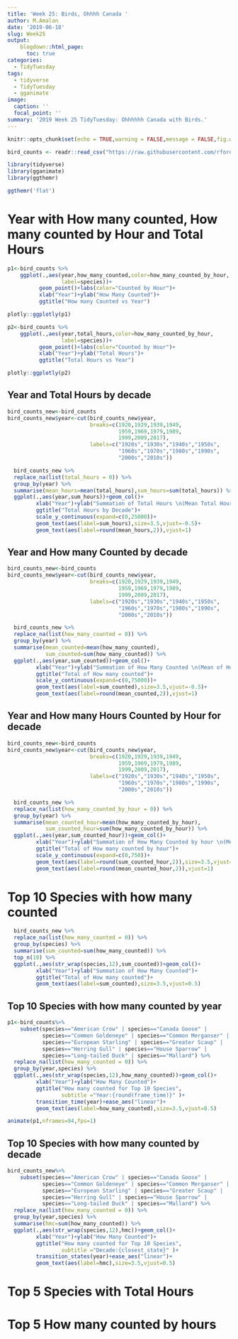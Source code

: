 ```yaml
---
title: 'Week 25: Birds, Ohhhh Canada '
author: M.Amalan
date: '2019-06-18'
slug: Week25
output: 
    blogdown::html_page:
      toc: true
categories:
  - TidyTuesday
tags:
  - tidyverse
  - TidyTuesday
  - gganimate
image:
  caption: ''
  focal_point: ''
summary: '2019 Week 25 TidyTuesday: Ohhhhhh Canada with Birds.'  
---
```


```r
knitr::opts_chunk$set(echo = TRUE,warning = FALSE,message = FALSE,fig.width = 12,fig.height = 9)
```


```r
bird_counts <- readr::read_csv("https://raw.githubusercontent.com/rfordatascience/tidytuesday/master/data/2019/2019-06-18/bird_counts.csv")

library(tidyverse)
library(gganimate)
library(ggthemr)

ggthemr('flat')
```


# Year with How many counted, How many counted by Hour and Total Hours

```r
p1<-bird_counts %>%
    ggplot(.,aes(year,how_many_counted,color=how_many_counted_by_hour,
                 label=species))+
          geom_point()+labs(color="Counted by Hour")+
          xlab("Year")+ylab("How Many Counted")+
          ggtitle("How many Counted vs Year")

plotly::ggplotly(p1)
```


```r
p2<-bird_counts %>%
    ggplot(.,aes(year,total_hours,color=how_many_counted_by_hour,
                 label=species))+
          geom_point()+labs(color="Counted by Hour")+
          xlab("Year")+ylab("Total Hours")+
          ggtitle("Total Hours vs Year")

plotly::ggplotly(p2)
```

## Year and Total Hours by decade

```r
bird_counts_new<-bird_counts
bird_counts_new$year<-cut(bird_counts_new$year,
                          breaks=c(1920,1929,1939,1949,
                                   1959,1969,1979,1989,
                                   1999,2009,2017),
                          labels=c("1920s","1930s","1940s","1950s",
                                   "1960s","1970s","1980s","1990s",
                                   "2000s","2010s"))

  bird_counts_new %>%
  replace_na(list(total_hours = 0)) %>%
  group_by(year) %>%
  summarise(mean_hours=mean(total_hours),sum_hours=sum(total_hours)) %>%
  ggplot(.,aes(year,sum_hours))+geom_col()+
         xlab("Year")+ylab("Summation of Total Hours \n(Mean Total Hours)")+
         ggtitle("Total Hours by Decade")+
         scale_y_continuous(expand=c(0,25000))+
         geom_text(aes(label=sum_hours),size=3.5,vjust=-0.5)+
         geom_text(aes(label=round(mean_hours,2)),vjust=1)

```


## Year and How many Counted by decade

```r
bird_counts_new<-bird_counts
bird_counts_new$year<-cut(bird_counts_new$year,
                          breaks=c(1920,1929,1939,1949,
                                   1959,1969,1979,1989,
                                   1999,2009,2017),
                          labels=c("1920s","1930s","1940s","1950s",
                                   "1960s","1970s","1980s","1990s",
                                   "2000s","2010s"))

  bird_counts_new %>%
  replace_na(list(how_many_counted = 0)) %>%
  group_by(year) %>%
  summarise(mean_counted=mean(how_many_counted),
            sum_counted=sum(how_many_counted)) %>%
  ggplot(.,aes(year,sum_counted))+geom_col()+
         xlab("Year")+ylab("Summation of How Many Counted \n(Mean of How many counted)")+
         ggtitle("Total of How many counted")+
         scale_y_continuous(expand=c(0,75000))+
         geom_text(aes(label=sum_counted),size=3.5,vjust=-0.5)+
         geom_text(aes(label=round(mean_counted,2)),vjust=1)

```

## Year and How many Hours Counted by Hour for decade


```r
bird_counts_new<-bird_counts
bird_counts_new$year<-cut(bird_counts_new$year,
                          breaks=c(1920,1929,1939,1949,
                                   1959,1969,1979,1989,
                                   1999,2009,2017),
                          labels=c("1920s","1930s","1940s","1950s",
                                   "1960s","1970s","1980s","1990s",
                                   "2000s","2010s"))

  bird_counts_new %>%
  replace_na(list(how_many_counted_by_hour = 0)) %>%
  group_by(year) %>%
  summarise(mean_counted_hour=mean(how_many_counted_by_hour),
            sum_counted_hour=sum(how_many_counted_by_hour)) %>%
  ggplot(.,aes(year,sum_counted_hour))+geom_col()+
         xlab("Year")+ylab("Summation of How Many Counted by hour \n(Mean of How many counted by hour)")+
         ggtitle("Total of How many counted by hour")+
         scale_y_continuous(expand=c(0,750))+
         geom_text(aes(label=round(sum_counted_hour,2)),size=3.5,vjust=-0.5)+
         geom_text(aes(label=round(mean_counted_hour,2)),vjust=1)

```

# Top 10 Species with how many counted 

```r
  bird_counts_new %>%
  replace_na(list(how_many_counted = 0)) %>%
  group_by(species) %>%
  summarise(sum_counted=sum(how_many_counted)) %>%
  top_n(10) %>%
  ggplot(.,aes(str_wrap(species,12),sum_counted))+geom_col()+
         xlab("Year")+ylab("Summation of How Many Counted")+
         ggtitle("Total of How many counted")+
         geom_text(aes(label=sum_counted),size=3.5,vjust=0.5)
```


## Top 10 Species with how many counted by year

```r
p1<-bird_counts%>%
    subset(species=="American Crow" | species=="Canada Goose" | 
           species=="Common Goldeneye" | species=="Common Merganser" |
           species=="European Starling" | species=="Greater Scaup" | 
           species=="Herring Gull" | species=="House Sparrow" |
           species=="Long-tailed Duck" | species=="Mallard") %>%
  replace_na(list(how_many_counted = 0)) %>%
  group_by(year,species) %>%
  ggplot(.,aes(str_wrap(species,12),how_many_counted))+geom_col()+
         xlab("Year")+ylab("How Many Counted")+
         ggtitle("How many counted for Top 10 Species",
                 subtitle ="Year:{round(frame_time)}" )+
         transition_time(year)+ease_aes("linear")+
         geom_text(aes(label=how_many_counted),size=3.5,vjust=0.5)

animate(p1,nframes=94,fps=1)
```

## Top 10 Species with how many counted by decade

```r
bird_counts_new%>%
    subset(species=="American Crow" | species=="Canada Goose" | 
           species=="Common Goldeneye" | species=="Common Merganser" |
           species=="European Starling" | species=="Greater Scaup" | 
           species=="Herring Gull" | species=="House Sparrow" |
           species=="Long-tailed Duck" | species=="Mallard") %>%
  replace_na(list(how_many_counted = 0)) %>%
  group_by(year,species) %>%
  summarise(hmc=sum(how_many_counted)) %>%
  ggplot(.,aes(str_wrap(species,12),hmc))+geom_col()+
         xlab("Year")+ylab("How Many Counted")+
         ggtitle("How many counted for Top 10 Species",
                 subtitle ="Decade:{closest_state}" )+
         transition_states(year)+ease_aes("linear")+
         geom_text(aes(label=hmc),size=3.5,vjust=0.5)
```

# Top 5 Species with Total Hours

# Top 5 How many counted by hours